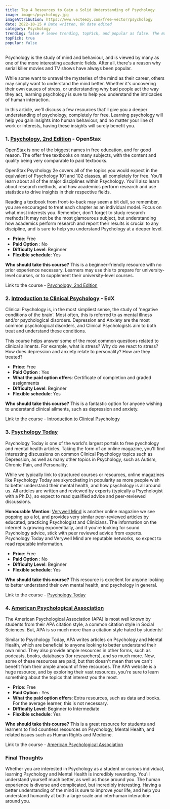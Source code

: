 ```yaml
---
title: Top 4 Resources to Gain a Solid Understanding of Psychology
image: images/psychology.jpg
imageAttribution: https://www.vecteezy.com/free-vector/psychology
date: 2022-10-15 # Date written, OR date edited
category: Psychology
trending: false # leave trending, topPick, and popular as false. The maintainers typically decide this :)
topPick: true
popular: false
---
```


Psychology is the study of mind and behaviour, and is viewed by many as one of the more interesting academic fields. After all, there's a reason why serial killer movies and TV shows have always been popular.

While some want to unravel the mysteries of the mind as their career, others may simply want to understand the mind better. Whether it's uncovering their own causes of stress, or understanding why bad people act the way they act, learning psychology is sure to help you understand the intricacies of human interaction.

In this article, we'll discuss a few resources that'll give you a deeper understanding of psychology, completely for free. Learning psychology will help you gain insights into human behaviour, and no matter your line of work or interests, having these insights will surely benefit you.

### 1. [Psychology, 2nd Edition](https://openstax.org/details/books/psychology-2e) - OpenStax

OpenStax is one of the biggest names in free education, and for good reason. The offer free textbooks on many subjects, with the content and quality being very comparable to paid textbooks.

OpenStax Psychology 2e covers all of the topics you would expect in the equivalent of Psychology 101 and 102 classes, all completely for free. You'll learn about all of the major disciplines within Psychology. You'll also learn about research methods, and how academics perform research and use statistics to drive insights in their respective fields.

Reading a textbook from front-to-back may seem a bit dull, so remember, you are encouraged to treat each chapter as an individual model. Focus on what most interests you. Remember, don't forget to study research methods! It may not be the most glamourous subject, but understanding how academics perform research and report their results is crucial to any discipline, and is sure to help you understand Psychology at a deeper level.

- **Price**: Free
- **Paid Option** : No
- **Difficulty Level**: Beginner
- **Flexible schedule**: Yes

**Who should take this course?** This is a beginner-friendly resource with no prior experience necessary. Learners may use this to prepare for university-level courses, or to supplement their university-level courses.

Link to the course - [Psychology, 2nd Edition](https://openstax.org/details/books/psychology-2e)

### 2. [Introduction to Clinical Psychology](https://www.edx.org/course/introduction-to-clinical-psychology) - EdX

Clinical Psychology is, in the most simpliest sense, the study of 'negative conditions of the brain'. Most often, this is referred to as mental illness and/or psychological disorders. Depression and Anxiety are the most common psychological disorders, and Clinical Psychologists aim to both treat and understand these conditions.

This course helps answer some of the most common questions related to clinical ailments. For example, what is stress? Why do we react to stress? How does depression and anxiety relate to personality? How are they treated?

- **Price**: Free
- **Paid Option** : Yes
- **What the paid option offers**: Certificate of completion and graded assignments
- **Difficulty Level**: Beginner
- **Flexible schedule**: Yes

**Who should take this course?** This is a fantastic option for anyone wishing to understand clinical ailments, such as depression and anxiety.

Link to the course - [Introduction to Clinical Psychology](https://www.edx.org/course/introduction-to-clinical-psychology)

### 3. [Psychology Today](https://www.psychologytoday.com/ca)

Psychology Today is one of the world's largest portals to free pyschology and mental health articles. Taking the form of an online magazine, you'll find interesting discussions on common Clinical Psychology topics such as Depression, as well as many other topics in Psychology, such as Autism, Chronic Pain, and Personality.

While we typically link to structured courses or resources, online magazines like Psychology Today are skyrocketing in popularity as more people wish to better understand their mental health, and how psychology is all around us. All articles are written and reviewed by experts (typically a Psychologist with a Ph.D.), so expect to read qualified advice and peer-reviewed discussions.

**Honourable Mention**: [Verywell Mind](https://www.verywellmind.com/) is another online magazine we see popping up a lot, and provides very similar peer-reviewed articles by educated, practicing Psychologist and Clinicians. The information on the internet is growing exponentially, and if you're looking for sound Psychology advice, stick with peer reviewed advice from experts. Psychology Today and Verywell Mind are reputable networks, so expect to read reputable imformation.

- **Price**: Free
- **Paid Option** : No
- **Difficulty Level**: Beginner
- **Flexible schedule**: Yes

**Who should take this course?** This resource is excellent for anyone looking to better understand their own mental health, and psychology in general.

Link to the course - [Psychology Today](https://www.psychologytoday.com/ca)

### 4. [American Psychological Association](https://www.apa.org/)

The American Psychological Association (APA) is most well known by students from their APA citation style, a common citation style in Social Sciences. But, APA is so much more than a citation style hated by students!

Similar to Psychology Today, APA writes articles on Psychology and Mental Health, which are beneficial to anyone looking to better understand their own mind. They also provide ample resources in other forms, such as podcasts, books, databases (for researchers), and so much more. Now, some of these resources are paid, but that doesn't mean that we can't benefit from their ample amount of free resources. The APA website is a huge resource, and by exploring their vast resources, you're sure to learn something about the topics that interest you the most.

- **Price**: Free
- **Paid Option** : Yes
- **What the paid option offers**: Extra resources, such as data and books. For the average learner, this is not necessary.
- **Difficulty Level**: Beginner to Intermediate
- **Flexible schedule**: Yes

**Who should take this course?** This is a great resource for students and learners to find countless resources on Psychology, Mental Health, and related issues such as Human Rights and Medicine.

Link to the course - [American Psychological Association](https://www.apa.org/)

### Final Thoughts

Whether you are interested in Psychology as a student or curious individual, learning Psychology and Mental Health is incredibly rewarding. You'll understand yourself much better, as well as those around you. The human experience is diverse and complicated, but incredibly interesting. Having a better understanding of the mind is sure to improve your life, and help you understand humanity at both a large scale and interhuman interaction around you.
